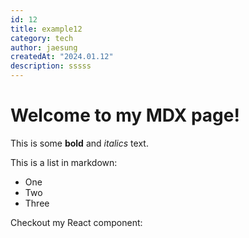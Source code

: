 ```yaml
---
id: 12
title: example12
category: tech
author: jaesung
createdAt: "2024.01.12"
description: sssss
---
```

# Welcome to my MDX page!


This is some **bold** and _italics_ text.

This is a list in markdown:

- One
- Two
- Three

Checkout my React component:
